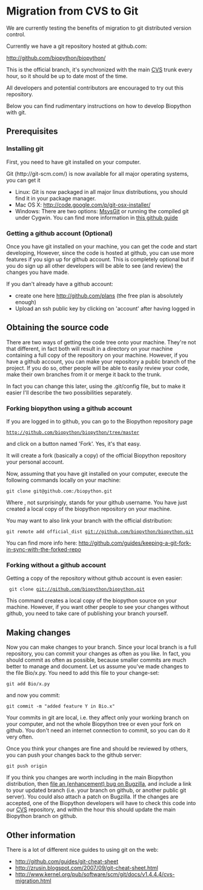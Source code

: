 = Migration from CVS to Git =

We are currently testing the benefits of migration to git distributed version control.

Currently we have a git repository hosted at github.com:

http://github.com/biopython/biopython/

This is the official branch, it's synchronized with the main [[CVS]] trunk every hour, so it should be up to date most of the time.

All developers and potential contributors are encouraged to try out this repository. 

Below you can find rudimentary instructions on how to develop Biopython with git.

== Prerequisites ==

=== Installing git ===

First, you need to have git installed on your computer. 

Git (http://git-scm.com/) is now available for  all major operating systems, you can get it 
* Linux: Git is now packaged in all major linux distributions, you should find it in your package manager.
* Mac OS X: http://code.google.com/p/git-osx-installer/
* Windows: There are two options:  [http://code.google.com/p/msysgit/ MsysGit] or running the compiled git under Cygwin. You can find more information in [http://github.com/guides/using-git-and-github-for-the-windows-for-newbies this github guide]

=== Getting a github account (Optional) ===

Once you have git installed on your machine, you can get the code and start developing,
However, since the code is hosted at github, you can use more features if you sign up for github account. 
This is completely optional but if you do sign up all other developers will be able to see (and review) the changes you have made. 

If you dan't already have a github account:
* create one here http://github.com/plans (the free plan is absolutely enough)
* Upload an ssh public key by clicking on 'account' after having logged in 

== Obtaining the source code==

There are two ways of getting the code tree onto your machine. They're not that different, in fact both will result in a directory on your machine containing a full copy of the repository on your machine. However, if you have a github account, you can make your repository a public branch of the project. If you do so, other people will be able to easily review your code, make their own branches from it or merge it back to the trunk.

In fact you can change this later, using the .git/config file, but to make it easier I'll describe the two possibilities separately.

=== Forking biopython using a github account ===

If you are logged in to github, you can go to the Biopython repository page
 http://github.com/biopython/biopython/tree/master
and click on a button named 'Fork'. Yes, it's that easy. 

It will create a fork (basically a copy) of the official Biopython repository your
personal account. 

Now, assuming that you have git installed on your computer, execute the following commands locally on your machine:

 git clone git@github.com:<your username>/biopython.git

Where <your username>, not surprisingly, stands for your github username.
You have just created a local copy of the biopython repository on your machine.

You may want to also link your branch with the official distribution:

 git remote add official_dist git://github.com/biopython/biopython.git

You can find more info here:
http://github.com/guides/keeping-a-git-fork-in-sync-with-the-forked-repo

=== Forking without a github account ===

Getting a copy of the repository without github account is even easier:
 
  git clone git://github.com/biopython/biopython.git

This command creates a local copy of the biopython source on your machine. However, if you want other people to see your changes without github, you need to take care of publishing your branch yourself.

== Making changes == 

Now you can make changes to your branch. Since your local branch is a full repository, you can commit your changes as often as you like. In fact, you should commit as often as possible, because smaller commits are much better to manage and document. Let us assume you've made changes to the file Bio/x.py. You need to add this file to your change-set:
 git add Bio/x.py
and now you commit:
 git commit -m "added feature Y in Bio.x"

Your commits in git are local, i.e. they affect only your working branch on your computer, and not the whole Biopython tree or even your fork on github. You don't need an internet connection to commit, so you can do it very often. 

Once you think your changes are fine and should be reviewed by others, you can push your changes back to the github server:
 git push origin

If you think you changes are worth including in the main Biopython distribution, then [http://bugzilla.open-bio.org/ file an (enhancement) bug on Bugzilla], and include a link to your updated branch (i.e. your branch on github, or another public git server).  You could also attach a patch on Bugzilla.  If the changes are accepted, one of the Biopython developers will have to check this code into our [[CVS]] repository, and within the hour this should update the main Biopython branch on github.

== Other information ==

There is a lot of different nice guides to using git on the web:
* http://github.com/guides/git-cheat-sheet
* http://zrusin.blogspot.com/2007/09/git-cheat-sheet.html
* http://www.kernel.org/pub/software/scm/git/docs/v1.4.4.4/cvs-migration.html